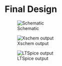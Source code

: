 # Final Design

![Schematic](figures/_fig_schematic_dsm.svg){#fig-schematic-dsm}

![Xschem output](figures/_fig_DSM_output_xschem.svg){#fig-xschem-output}

![LTSpice output](figures/_fig_ltspice_dsm.png){#fig-ltspice-output}

